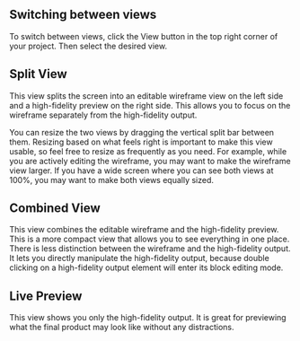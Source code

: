 ## Switching between views

To switch between views, click the View button in the top right corner of your
project. Then select the desired view.

## Split View

This view splits the screen into an editable wireframe view on the left side and
a high-fidelity preview on the right side. This allows you to focus on the
wireframe separately from the high-fidelity output.

You can resize the two views by dragging the vertical split bar between them.
Resizing based on what feels right is important to make this view usable, so
feel free to resize as frequently as you need. For example, while you are
actively editing the wireframe, you may want to make the wireframe view larger.
If you have a wide screen where you can see both views at 100%, you may want to
make both views equally sized.

## Combined View

This view combines the editable wireframe and the high-fidelity preview. This is
a more compact view that allows you to see everything in one place. There is
less distinction between the wireframe and the high-fidelity output. It lets you
directly manipulate the high-fidelity output, because double clicking on a
high-fidelity output element will enter its block editing mode.

## Live Preview

This view shows you only the high-fidelity output. It is great for previewing
what the final product may look like without any distractions.
